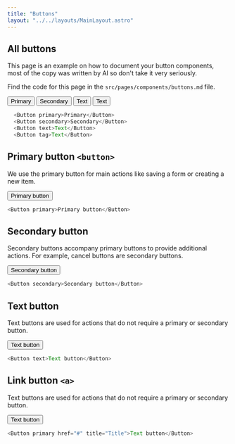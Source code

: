 ```yaml
---
title: "Buttons"
layout: "../../layouts/MainLayout.astro"
---
```


## All buttons

This page is an example on how to document your button components, most of the copy was written by AI so don't take it very seriously.

Find the code for this page in the `src/pages/components/buttons.md` file.

<div class="component-preview">
    <Button primary>Primary</Button>
    <Button secondary>Secondary</Button>
    <Button text>Text</Button>
    <Button tag>Text</Button>
</div>

```js
  <Button primary>Primary</Button>
  <Button secondary>Secondary</Button>
  <Button text>Text</Button>
  <Button tag>Text</Button>
```

## Primary button `<button>`

We use the primary button for main actions like saving a form or creating a new item.

<div class="component-preview">
    <Button primary>Primary button</Button>
</div>

```js
<Button primary>Primary button</Button>
```

## Secondary button

Secondary buttons accompany primary buttons to provide additional actions.
For example, cancel buttons are secondary buttons.

<div class="component-preview">
    <Button secondary>Secondary button</Button>
</div>

```js
<Button secondary>Secondary button</Button>
```

## Text button

Text buttons are used for actions that do not require a primary or secondary button.

<div class="component-preview">
    <Button text>Text button</Button>
</div>

```js
<Button text>Text button</Button>
```


## Link button `<a>`

Text buttons are used for actions that do not require a primary or secondary button.

<div class="component-preview">
    <Button primary href="#" title="Title">Text button</Button>
</div>

```js
<Button primary href="#" title="Title">Text button</Button>
```

